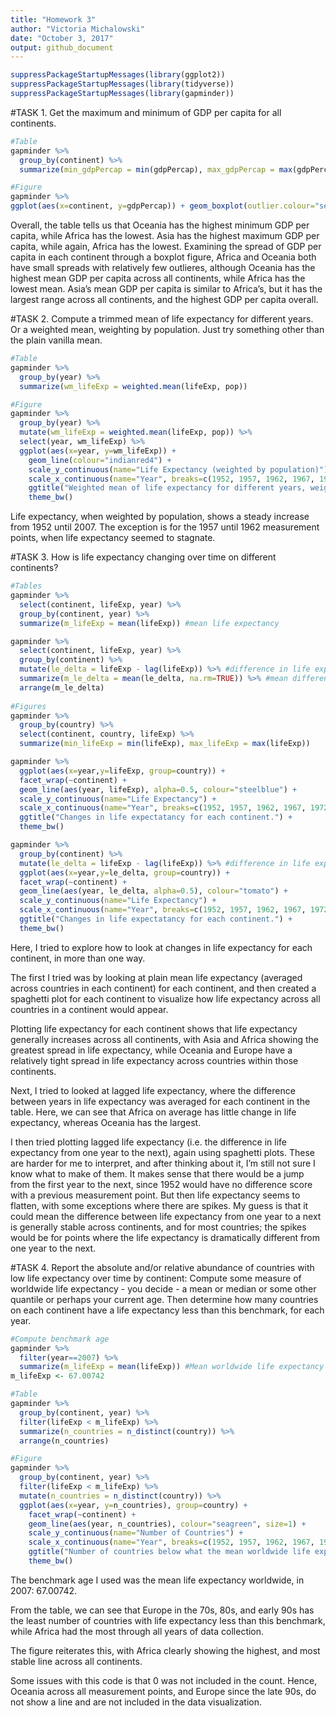 ```yaml
---
title: "Homework 3"
author: "Victoria Michalowski"
date: "October 3, 2017"
output: github_document
---
```


```r
suppressPackageStartupMessages(library(ggplot2))
suppressPackageStartupMessages(library(tidyverse))
suppressPackageStartupMessages(library(gapminder))
```

#TASK 1. Get the maximum and minimum of GDP per capita for all continents.

```r
#Table
gapminder %>%
  group_by(continent) %>% 
  summarize(min_gdpPercap = min(gdpPercap), max_gdpPercap = max(gdpPercap))

#Figure
gapminder %>%
ggplot(aes(x=continent, y=gdpPercap)) + geom_boxplot(outlier.colour="seagreen", outlier.alpha=0.5, fill="mediumaquamarine", alpha = 0.5) + geom_jitter(width=0.05, alpha=0.25, colour="gray52") + scale_y_continuous(name = "GDP per Capita") + scale_x_discrete(name = "Continent") + ggtitle("GDP per Capita for each Continent.") + theme_bw()
```

Overall, the table tells us that Oceania has the highest minimum GDP per capita, while Africa has the lowest. Asia has the highest maximum GDP per capita, while again, Africa has the lowest.
Examining the spread of GDP per capita in each continent through a boxplot figure, Africa and Oceania both have small spreads with relatively few outlieres, although Oceania has the highest mean GDP per capita across all continents, while Africa has the lowest mean. Asia's mean GDP per capita is similar to Africa's, but it has the largest range across all continents, and the highest GDP per capita overall. 

#TASK 2. Compute a trimmed mean of life expectancy for different years. Or a weighted mean, weighting by population. Just try something other than the plain vanilla mean.

```r
#Table
gapminder %>%
  group_by(year) %>%
  summarize(wm_lifeExp = weighted.mean(lifeExp, pop))

#Figure
gapminder %>% 
  group_by(year) %>% 
  mutate(wm_lifeExp = weighted.mean(lifeExp, pop)) %>%
  select(year, wm_lifeExp) %>% 
  ggplot(aes(x=year, y=wm_lifeExp)) + 
    geom_line(colour="indianred4") + 
    scale_y_continuous(name="Life Expectancy (weighted by population)") + 
    scale_x_continuous(name="Year", breaks=c(1952, 1957, 1962, 1967, 1972, 1977, 1982, 1987, 1992, 1997, 2002, 2007)) + 
    ggtitle("Weighted mean of life expectancy for different years, weighted by population.") + 
    theme_bw()
```

Life expectancy, when weighted by population, shows a steady increase from 1952 until 2007. The exception is for the 1957 until 1962 measurement points, when life expectancy seemed to stagnate.


#TASK 3. How is life expectancy changing over time on different continents?

```r
#Tables
gapminder %>%
  select(continent, lifeExp, year) %>% 
  group_by(continent, year) %>%
  summarize(m_lifeExp = mean(lifeExp)) #mean life expectancy

gapminder %>%
  select(continent, lifeExp, year) %>% 
  group_by(continent) %>%
  mutate(le_delta = lifeExp - lag(lifeExp)) %>% #difference in life expectancy from one assessment to the next
  summarize(m_le_delta = mean(le_delta, na.rm=TRUE)) %>% #mean difference in life expectancy
  arrange(m_le_delta)
  
#Figures
gapminder %>%
  group_by(country) %>% 
  select(continent, country, lifeExp) %>% 
  summarize(min_lifeExp = min(lifeExp), max_lifeExp = max(lifeExp))

gapminder %>%
  ggplot(aes(x=year,y=lifeExp, group=country)) +
  facet_wrap(~continent) +
  geom_line(aes(year, lifeExp), alpha=0.5, colour="steelblue") +
  scale_y_continuous(name="Life Expectancy") + 
  scale_x_continuous(name="Year", breaks=c(1952, 1957, 1962, 1967, 1972, 1977, 1982, 1987, 1992, 1997, 2002, 2007)) + 
  ggtitle("Changes in life expectatancy for each continent.") +
  theme_bw()

gapminder %>%
  group_by(continent) %>%
  mutate(le_delta = lifeExp - lag(lifeExp)) %>% #difference in life expectancy
  ggplot(aes(x=year,y=le_delta, group=country)) +
  facet_wrap(~continent) +
  geom_line(aes(year, le_delta, alpha=0.5), colour="tomato") +
  scale_y_continuous(name="Life Expectancy") + 
  scale_x_continuous(name="Year", breaks=c(1952, 1957, 1962, 1967, 1972, 1977, 1982, 1987, 1992, 1997, 2002, 2007)) + 
  ggtitle("Changes in life expectatancy for each continent.") +
  theme_bw()
```

Here, I tried to explore how to look at changes in life expectancy for each continent, in more than one way. 

The first I tried was by looking at plain mean life expectancy (averaged across countries in each continent) for each continent, and then created a spaghetti plot for each continent to visualize how life expectancy across all countries in a continent would appear. 

Plotting life expectancy for each continent shows that life expectancy generally increases across all continents, with Asia and Africa showing the greatest spread in life expectancy, while Oceania and Europe have a relatively tight spread in life expectancy across countries within those continents. 

Next, I tried to looked at lagged life expectancy, where the difference between years in life expectancy was averaged for each continent in the table. Here, we can see that Africa on average has little change in life expectancy, whereas Oceania has the largest. 

I then tried plotting lagged life expectancy (i.e. the difference in life expectancy from one year to the next), again using spaghetti plots. These are harder for me to interpret, and after thinking about it, I'm still not sure I know what to make of them. It makes sense that there would be a jump from the first year to the next, since 1952 would have no difference score with a previous measurement point. But then life expectancy seems to flatten, with some exceptions where there are spikes. My guess is that it could mean the difference between life expectancy from one year to a next is generally stable across continents, and for most countries; the spikes would be for points where the life expectancy is dramatically different from one year to the next.


#TASK 4. Report the absolute and/or relative abundance of countries with low life expectancy over time by continent: Compute some measure of worldwide life expectancy - you decide - a mean or median or some other quantile or perhaps your current age. Then determine how many countries on each continent have a life expectancy less than this benchmark, for each year.

```r
#Compute benchmark age
gapminder %>% 
  filter(year==2007) %>% 
  summarize(m_lifeExp = mean(lifeExp)) #Mean worldwide life expectancy in 2007: 67.00742
m_lifeExp <- 67.00742

#Table
gapminder %>%
  group_by(continent, year) %>% 
  filter(lifeExp < m_lifeExp) %>%
  summarize(n_countries = n_distinct(country)) %>% 
  arrange(n_countries)

#Figure
gapminder %>% 
  group_by(continent, year) %>% 
  filter(lifeExp < m_lifeExp) %>%
  mutate(n_countries = n_distinct(country)) %>% 
  ggplot(aes(x=year, y=n_countries), group=country) + 
    facet_wrap(~continent) +
    geom_line(aes(year, n_countries), colour="seagreen", size=1) +
    scale_y_continuous(name="Number of Countries") + 
    scale_x_continuous(name="Year", breaks=c(1952, 1957, 1962, 1967, 1972, 1977, 1982, 1987, 1992, 1997, 2002, 2007)) + 
    ggtitle("Number of countries below what the mean worldwide life expectancy was in 2007.") +
    theme_bw()
```

The benchmark age I used was the mean life expectancy worldwide, in 2007: 67.00742. 

From the table, we can see that Europe in the 70s, 80s, and early 90s has the least number of countries with life expectancy less than this benchmark, while Africa had the most through all years of data collection.

The figure reiterates this, with Africa clearly showing the highest, and most stable line across all continents.

Some issues with this code is that 0 was not included in the count. Hence, Oceania across all measurement points, and Europe since the late 90s, do not show a line and are not included in the data visualization.

